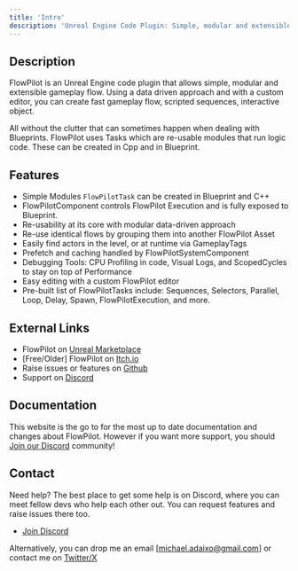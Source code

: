 ```yaml
---
title: 'Intro'
description: 'Unreal Engine Code Plugin: Simple, modular and extensible gameplay system that allows fast data-driven gameplay flow creation.'
---
```


## Description

FlowPilot is an Unreal Engine code plugin that allows simple, modular and extensible gameplay flow. Using a data driven approach and with a custom 
editor, you can create fast gameplay flow, scripted sequences, interactive object. 

All without the clutter that can sometimes happen when dealing with Blueprints.
FlowPilot uses Tasks which are re-usable modules that run logic code. These can be created in Cpp and in Blueprint.

## Features

- Simple Modules `FlowPilotTask` can be created in Blueprint and C++
- FlowPilotComponent controls FlowPilot Execution and is fully exposed to Blueprint.
- Re-usability at its core with modular data-driven approach
- Re-use identical flows by grouping them into another FlowPilot Asset
- Easily find actors in the level, or at runtime via GameplayTags
- Prefetch and caching handled by FlowPilotSystemComponent
- Debugging Tools: CPU Profiling in code, Visual Logs, and ScopedCycles to stay on top of Performance
- Easy editing with a custom FlowPilot editor
- Pre-built list of FlowPilotTasks include: Sequences, Selectors, Parallel, Loop, Delay, Spawn, FlowPilotExecution, and more.

## External Links 

- FlowPilot on [Unreal Marketplace](https://www.unrealengine.com/marketplace/en-US/product/88621a7957c0435991e5d0ce327e9f68)
- [Free/Older] FlowPilot on [Itch.io](https://mikea15.itch.io/flowpilot-ue-plugin)
- Raise issues or features on [Github](https://github.com/Mikea15/UEFlowPilot/issues)
- Support on [Discord](https://discord.gg/sF9KjZ9qqj)

## Documentation

This website is the go to for the most up to date documentation and changes about FlowPilot. 
However if you want more support, you should [Join our Discord](https://discord.gg/sF9KjZ9qqj) community!

## Contact

Need help? The best place to get some help is on Discord, where you can meet fellow devs who help each other out.
You can request features and raise issues there too.
- [Join Discord](https://discord.gg/sF9KjZ9qqj)

Alternatively, you can drop me an email [michael.adaixo@gmail.com] or contact me on [Twitter/X](http://www.x.com/michaeladaixo)

